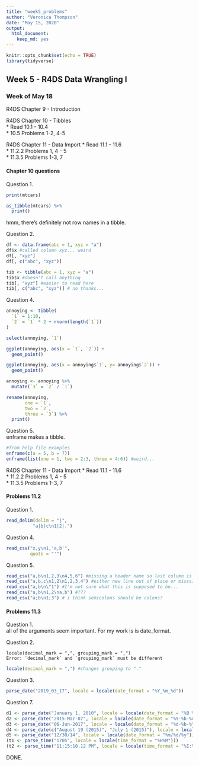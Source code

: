 ```yaml
---
title: "week5_problems"
author: "Veronica Thompson"
date: "May 15, 2020"
output: 
  html_document: 
    keep_md: yes
---
```


```r
knitr::opts_chunk$set(echo = TRUE)
library(tidyverse)
```
## Week 5 - R4DS Data Wrangling I  
### Week of May 18  

R4DS Chapter 9 - Introduction  

R4DS Chapter 10 - Tibbles  
* Read 10.1 - 10.4  
* 10.5 Problems 1-2, 4-5  

R4DS Chapter 11 - Data Import 
* Read 11.1 - 11.6  
* 11.2.2 Problems 1, 4 - 5  
* 11.3.5 Problems 1-3, 7  

#### Chapter 10 questions  

Question 1.  
```r
print(mtcars)

as_tibble(mtcars) %>%
  print()
```

hmm, there's definitely not row names in a tibble.  

Question 2.  
```r
df <- data.frame(abc = 1, xyz = "a")
df$x #called column xyz... weird
df[, "xyz"] 
df[, c("abc", "xyz")]
```

```r
tib <- tibble(abc = 1, xyz = "a")
tib$x #doesn't call anything
tib[, "xyz"] #easier to read here
tib[, c("abc", "xyz")] # no thanks...
```

Question 4.  
```r
annoying <- tibble(
  `1` = 1:10,
  `2` = `1` * 2 + rnorm(length(`1`))
)

select(annoying, `1`)

ggplot(annoying, aes(x = `1`, `2`)) +
  geom_point()

ggplot(annoying, aes(x = annoying$`1`, y= annoying$`2`)) +
  geom_point()

annoying <- annoying %>%
  mutate(`3` = `2` / `1`)

rename(annoying, 
       one = `1`,
       two = `2`, 
       three = `3`) %>%
  print()
```

Question 5.  
enframe makes a tibble.  
```r
#from help file examples
enframe(c(a = 5, b = 7))
enframe(list(one = 1, two = 2:3, three = 4:6)) #weird...
```

R4DS Chapter 11 - Data Import 
* Read 11.1 - 11.6  
* 11.2.2 Problems 1, 4 - 5  
* 11.3.5 Problems 1-3, 7  

#### Problems 11.2   
Question 1.  
```r
read_delim(delim = "|",
          "a|b|c\n1|2|.")
```

Question 4.  
```r
read_csv("x,y\n1,'a,b'",
         quote = "'")
```

Question 5.  
```r
read_csv("a,b\n1,2,3\n4,5,6") #missing a header name so last column is dropped
read_csv("a,b,c\n1,2\n1,2,3,4") #either new line out of place or misssing a col again. empty cells are filled with NA.
read_csv("a,b\n\"1") #I'm not sure what this is supposed to be...
read_csv("a,b\n1,2\na,b") #??? 
read_csv("a;b\n1;3") # i think semicolons should be colons?
```

#### Problems 11.3  
Question 1.  
all of the arguments seem important. For my work is is date_format.  

Question 2.  
```{}
locale(decimal_mark = ",", grouping_mark = ",")
Error: `decimal_mark` and `grouping_mark` must be different
```

```r
locale(decimal_mark = ",") #changes grouping to "."
```

Question 3.  
```r
parse_date("2019_03_17", locale = locale(date_format = "%Y_%m_%d"))
```

Question 7.  
```r
d1 <- parse_date("January 1, 2010", locale = locale(date_format = "%B %d, %Y"))
d2 <- parse_date("2015-Mar-07", locale = locale(date_format = "%Y-%b-%d"))
d3 <- parse_date("06-Jun-2017", locale = locale(date_format = "%d-%b-%Y"))
d4 <- parse_date(c("August 19 (2015)", "July 1 (2015)"), locale = locale(date_format = "%B %d (%Y)"))
d5 <- parse_date("12/30/14", locale = locale(date_format = "%m/%d/%y")) # Dec 30, 2014
(t1 <- parse_time("1705", locale = locale(time_format = "%H%M")))
(t2 <- parse_time("11:15:10.12 PM", locale = locale(time_format = "%I:%M:%OS %p")))
```

DONE.
